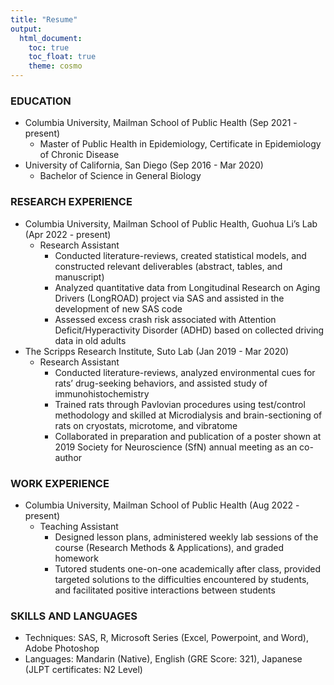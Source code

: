 ```yaml
---
title: "Resume"
output: 
  html_document:
    toc: true
    toc_float: true
    theme: cosmo
---
```


### EDUCATION

* Columbia University, Mailman School of Public Health (Sep 2021 - present)
  * Master of Public Health in Epidemiology, Certificate in Epidemiology of Chronic Disease 
  
* University of California, San Diego (Sep 2016 - Mar 2020)
  * Bachelor of Science in General Biology 

### RESEARCH EXPERIENCE

* Columbia University, Mailman School of Public Health, Guohua Li’s Lab (Apr 2022 - present)
  * Research Assistant 
    * Conducted literature-reviews, created statistical models, and constructed relevant deliverables (abstract, tables, and manuscript)
    * Analyzed quantitative data from Longitudinal Research on Aging Drivers (LongROAD) project via SAS and assisted in the development of new SAS code
    * Assessed excess crash risk associated with Attention Deficit/Hyperactivity Disorder (ADHD) based on collected driving data in old adults

* The Scripps Research Institute, Suto Lab (Jan 2019 - Mar 2020)
  * Research Assistant 
    * Conducted literature-reviews, analyzed environmental cues for rats’ drug-seeking behaviors, and assisted study of immunohistochemistry
    * Trained rats through Pavlovian procedures using test/control methodology and skilled at Microdialysis and brain-sectioning of rats on cryostats, microtome, and vibratome
    * Collaborated in preparation and publication of a poster shown at 2019 Society for Neuroscience (SfN) annual meeting as an co-author
    
### WORK EXPERIENCE

* Columbia University, Mailman School of Public Health (Aug 2022 - present)
  * Teaching Assistant 
    * Designed lesson plans, administered weekly lab sessions of the course (Research Methods & Applications), and graded homework
    * Tutored students one-on-one academically after class, provided targeted solutions to the difficulties encountered by students, and facilitated positive interactions between students

### SKILLS AND LANGUAGES
* Techniques: SAS, R, Microsoft Series (Excel, Powerpoint, and Word), Adobe Photoshop
* Languages: Mandarin (Native), English (GRE Score: 321), Japanese (JLPT certificates: N2 Level)

